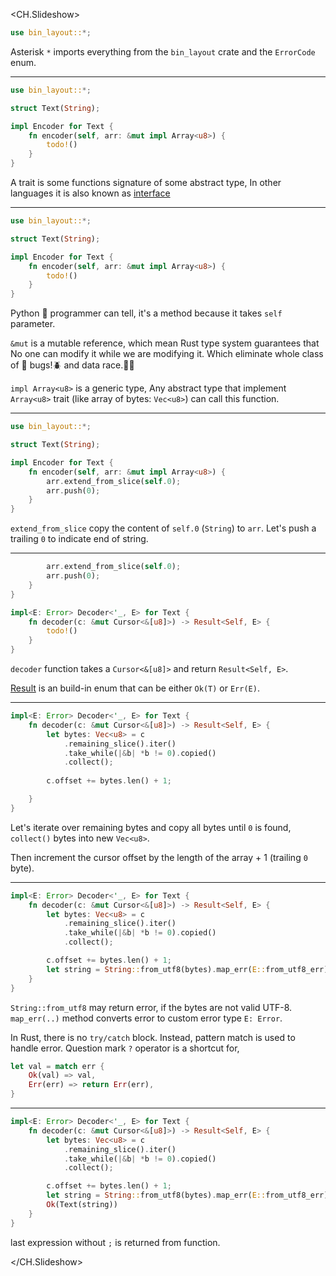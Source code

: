 <CH.Slideshow>

```rust
use bin_layout::*;
```

Asterisk `*` imports everything from the `bin_layout` crate and the `ErrorCode` enum.

---

```rust focus=3,5,9
use bin_layout::*;

struct Text(String);

impl Encoder for Text {
    fn encoder(self, arr: &mut impl Array<u8>) {
        todo!()
    }
}
```

A trait is some functions signature of some abstract type, In other languages it is also known as [interface](https://en.wikipedia.org/wiki/Interface_(computing)#In_object-oriented_languages)

---

```rust focus=6,8
use bin_layout::*;

struct Text(String);

impl Encoder for Text {
    fn encoder(self, arr: &mut impl Array<u8>) {
        todo!()
    }
}
```

Python 🐍 programmer can tell, it's a method because it takes `self` parameter.

`&mut` is a mutable reference, which mean Rust type system
guarantees that No one can modify it while we are modifying it.
Which eliminate whole class of 🐛 bugs!🪲 and data race.🏃‍♂️

`impl Array<u8>` is a generic type, Any abstract type that implement `Array<u8>` trait (like array of bytes: `Vec<u8>`) can call this function.

---

```rust focus=7,8
use bin_layout::*;

struct Text(String);

impl Encoder for Text {
    fn encoder(self, arr: &mut impl Array<u8>) {
        arr.extend_from_slice(self.0);
        arr.push(0);
    }
}
```

`extend_from_slice` copy the content of `self.0` (`String`) to `arr`.
Let's push a trailing `0` to indicate end of string.

---

```rust focus=6:7,9:10
        arr.extend_from_slice(self.0);
        arr.push(0);
    }
}

impl<E: Error> Decoder<'_, E> for Text {
    fn decoder(c: &mut Cursor<&[u8]>) -> Result<Self, E> {
        todo!()
    }
}
```

`decoder` function takes a `Cursor<&[u8]>` and return `Result<Self, E>`.

[Result](https://doc.rust-lang.org/std/result/enum.Result.html) is an build-in enum that can be either `Ok(T)` or `Err(E)`.

---

```rust focus=3:8
impl<E: Error> Decoder<'_, E> for Text {
    fn decoder(c: &mut Cursor<&[u8]>) -> Result<Self, E> {
        let bytes: Vec<u8> = c
            .remaining_slice().iter()
            .take_while(|&b| *b != 0).copied()
            .collect();
        
        c.offset += bytes.len() + 1;

    }
}
```

Let's iterate over remaining bytes and copy all bytes until `0` is found, `collect()` bytes into new `Vec<u8>`.

Then increment the cursor offset by the length of the array + 1 (trailing `0` byte).

---

```rust focus=9
impl<E: Error> Decoder<'_, E> for Text {
    fn decoder(c: &mut Cursor<&[u8]>) -> Result<Self, E> {
        let bytes: Vec<u8> = c
            .remaining_slice().iter()
            .take_while(|&b| *b != 0).copied()
            .collect();

        c.offset += bytes.len() + 1;
        let string = String::from_utf8(bytes).map_err(E::from_utf8_err)?;
    }
}
```

`String::from_utf8` may return error, if the bytes are not valid UTF-8.
`map_err(..)` method converts error to custom error type `E: Error`.

In Rust, there is no `try/catch` block. Instead, pattern match is used to handle error.
Question mark `?` operator is a shortcut for,

```rust
let val = match err { 
    Ok(val) => val,
    Err(err) => return Err(err),
}
```

---

```rust focus=10
impl<E: Error> Decoder<'_, E> for Text {
    fn decoder(c: &mut Cursor<&[u8]>) -> Result<Self, E> {
        let bytes: Vec<u8> = c
            .remaining_slice().iter()
            .take_while(|&b| *b != 0).copied()
            .collect();

        c.offset += bytes.len() + 1;
        let string = String::from_utf8(bytes).map_err(E::from_utf8_err)?;
        Ok(Text(string))
    }
}
```

last expression without `;` is returned from function.

</CH.Slideshow>
